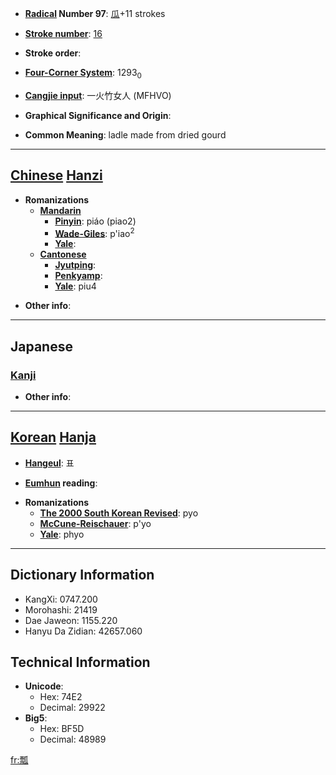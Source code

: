 * '''[[Wiktionary:Chinese radical index| Radical]] Number 97''': [[Wiktionary:Chinese radical index 瓜|瓜]]+11 strokes

* '''[[Wiktionary:Chinese total strokes index|Stroke number]]''': [[Wiktionary:Chinese total strokes index 16|16]]

* '''Stroke order''': 

* '''[[Wiktionary:Chinese four corner index|Four-Corner System]]''': 1293<sub>0</sub>

* '''[[Wiktionary:Chinese Cangjie index|Cangjie input]]''': 一火竹女人 (MFHVO)

* '''Graphical Significance and Origin''': 

* '''Common Meaning''': ladle made from dried gourd

----

== [[Chinese]] [[Hanzi]] ==

* '''Romanizations'''
** '''[[Mandarin]]'''
*** '''[[Pinyin]]''': piáo (piao2)
*** '''[[Wade-Giles]]''': p'iao<sup>2</sup>
*** '''[[Yale]]''': 
** '''[[Cantonese]]'''
*** '''[[Jyutping]]''':
*** '''[[Penkyamp]]''': 
*** '''[[Yale]]''': piu4

* '''Other info''': 

----

==Japanese==
===[[Kanji]]===
{{kanji|on readings=[[ひょう]] (hyō)
|kun readings=[[ふくべ]] (fukube), [[ひさご]] (hisago)
}}

* '''Other info''':  

----

== [[Korean]] [[Hanja]] ==

* '''[[Hangeul]]''': 표

* '''[[Eumhun]] reading''': 

* '''Romanizations'''
** '''[[The 2000 South Korean Revised Romanization|The 2000 South Korean Revised]]''': pyo
** '''[[McCune-Reischauer]]''': p'yo
** '''[[Yale]]''': phyo

----

== Dictionary Information ==

* KangXi: 0747.200
* Morohashi: 21419
* Dae Jaweon: 1155.220
* Hanyu Da Zidian: 42657.060

== Technical Information ==

* '''Unicode''':
** Hex: 74E2
** Decimal: 29922
* '''Big5''':
** Hex: BF5D
** Decimal: 48989

[[fr:瓢]]